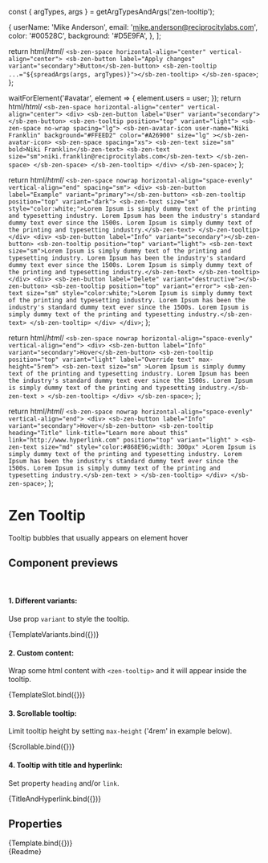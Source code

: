 const { argTypes, args } = getArgTypesAndArgs('zen-tooltip');

<Meta title="Notifications/Tooltip" component="zen-tooltip" argTypes={argTypes} />

  {
    userName: 'Mike Anderson',
    email: 'mike.anderson@reciprocitylabs.com',
    color: '#00528C',
    background: '#D5E9FA',
  },
];

  return html/*html*/ `
    <sb-zen-space horizontal-align="center" vertical-align="center">
      <sb-zen-button label="Apply changes" variant="secondary">Button</sb-zen-button>
      <sb-zen-tooltip ...="${spreadArgs(args, argTypes)}"></sb-zen-tooltip>
    </sb-zen-space>
  `;
};

  waitForElement('#avatar', element => {
    element.users = user;
  });
  return html/*html*/ `
    <sb-zen-space horizontal-align="center" vertical-align="center">
      <div>
        <sb-zen-button label="User" variant="secondary"></sb-zen-button>
        <sb-zen-tooltip position="top" variant="light">
          <sb-zen-space no-wrap spacing="lg">
            <sb-zen-avatar-icon
              user-name="Niki Franklin"
              background="#FFEED2"
              color="#A26900"
              size="lg"
            ></sb-zen-avatar-icon>
            <sb-zen-space spacing="xs">
              <sb-zen-text size="sm" bold>Niki Franklin</sb-zen-text>
              <sb-zen-text size="sm">niki.franklin@reciprocitylabs.com</sb-zen-text>
            </sb-zen-space>
          </sb-zen-space>
        </sb-zen-tooltip>
      </div>
    </sb-zen-space>
  `;
};

  return html/*html*/ `
    <sb-zen-space nowrap horizontal-align="space-evenly" vertical-align="end" spacing="sm">
      <div>
          <sb-zen-button label="Example" variant="primary"></sb-zen-button>
          <sb-zen-tooltip position="top" variant="dark">
            <sb-zen-text size="sm" style="color:white;">Lorem Ipsum is simply dummy text of the printing and typesetting industry. Lorem Ipsum has been the industry's standard dummy text ever since the 1500s. Lorem Ipsum is simply dummy text of the printing and typesetting industry.</sb-zen-text>
         </sb-zen-tooltip>
      </div>
      <div>
        <sb-zen-button label="Info" variant="secondary"></sb-zen-button>
        <sb-zen-tooltip position="top" variant="light">
           <sb-zen-text size="sm">Lorem Ipsum is simply dummy text of the printing and typesetting industry. Lorem Ipsum has been the industry's standard dummy text ever since the 1500s. Lorem Ipsum is simply dummy text of the printing and typesetting industry.</sb-zen-text>
        </sb-zen-tooltip>
      </div>
      <div>
        <sb-zen-button label="Delete" variant="destructive"></sb-zen-button>
        <sb-zen-tooltip position="top" variant="error">
            <sb-zen-text size="sm" style="color:white;">Lorem Ipsum is simply dummy text of the printing and typesetting industry. Lorem Ipsum has been the industry's standard dummy text ever since the 1500s. Lorem Ipsum is simply dummy text of the printing and typesetting industry.</sb-zen-text>
        </sb-zen-tooltip>
      </div>
    </div>
  `;
};

  return html/*html*/ `
    <sb-zen-space nowrap horizontal-align="space-evenly" vertical-align="end">
      <div>
        <sb-zen-button label="Info" variant="secondary">Hover</sb-zen-button>
        <sb-zen-tooltip position="top" variant="light" label="Override text" max-height="5rem">
          <sb-zen-text size="sm"
            >Lorem Ipsum is simply dummy text of the printing and typesetting industry. Lorem Ipsum has been the
            industry's standard dummy text ever since the 1500s. Lorem Ipsum is simply dummy text of the printing and
            typesetting industry.</sb-zen-text
          >
        </sb-zen-tooltip>
      </div>
    </sb-zen-space>
  `;
};

  return html/*html*/ `
    <sb-zen-space nowrap horizontal-align="space-evenly" vertical-align="end">
      <div>
        <sb-zen-button label="Info" variant="secondary">Hover</sb-zen-button>
        <sb-zen-tooltip
          heading="Title"
          link-title="Learn more about this"
          link="http://www.hyperlink.com"
          position="top"
          variant="light"
        >
          <sb-zen-text size="md" style="color:#868E96;width: 300px"
            >Lorem Ipsum is simply dummy text of the printing and typesetting industry. Lorem Ipsum has been the
            industry's standard dummy text ever since the 1500s. Lorem Ipsum is simply dummy text of the printing and
            typesetting industry.</sb-zen-text
          >
        </sb-zen-tooltip>
      </div>
    </sb-zen-space>
  `;
};

# Zen Tooltip

Tooltip bubbles that usually appears on element hover

## Component previews

<br />

#### 1. Different variants:

Use prop `variant` to style the tooltip.

<Canvas>
  <Story name="variant">{TemplateVariants.bind({})}</Story>
</Canvas>

#### 2. Custom content:

Wrap some html content with `<zen-tooltip>` and it will appear inside the tooltip.

<Canvas>
  <Story name="slot">{TemplateSlot.bind({})}</Story>
</Canvas>

#### 3. Scrollable tooltip:

Limit tooltip height by setting `max-height` ('4rem' in example below).

<Canvas>
  <Story name="scrollable">{Scrollable.bind({})}</Story>
</Canvas>

#### 4. Tooltip with title and hyperlink:

Set property `heading` and/or `link`.

<Canvas>
  <Story name="hyperlink">{TitleAndHyperlink.bind({})}</Story>
</Canvas>

## Properties

<Canvas>
  <Story
    name="default"
    args={{
      ...args,
      position: 'top',
      variant: 'dark',
      label: 'The Manager can edit and create in the context of the PCI-DSS framework.',
      offset: 10,
    }}
  >
    {Template.bind({})}
  </Story>
</Canvas>

<ArgsTable story="default" />

<div class="stencildoc" />
<Description>{Readme}</Description>
